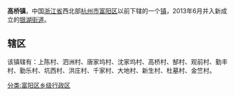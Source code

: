 '''高桥镇'''，中国[[浙江省|浙江省]]西北部[[杭州市|杭州市]][[富阳区|富阳区]]以前下辖的一个[[镇|镇]]，2013年6月并入新成立的[[银湖街道|银湖街道]]。	

==辖区==
该镇辖有：上陈村、泗洲村、唐家坞村、沈家坞村、高桥村、郜村、观前村、勤丰村、勤乐村、坑西村、洪庄村、千家村、大地村、新生村、杜墓村、金竺村。


{{PRC admin/navbox|33/01/11}}
[[分类:富阳区乡级行政区|分类:富阳区乡级行政区]]